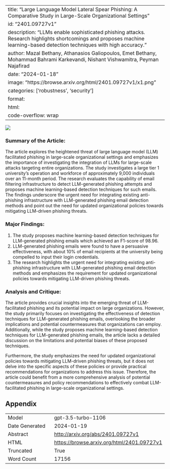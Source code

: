 
---
title: "Large Language Model Lateral Spear Phishing: A Comparative Study in Large-Scale Organizational Settings"
id: "2401.09727v1"
description: "LLMs enable sophisticated phishing attacks. Research highlights shortcomings and proposes machine learning-based detection techniques with high accuracy."
author: Mazal Bethany, Athanasios Galiopoulos, Emet Bethany, Mohammad Bahrami Karkevandi, Nishant Vishwamitra, Peyman Najafirad
date: "2024-01-18"
image: "https://browse.arxiv.org/html/2401.09727v1/x1.png"
categories: ['robustness', 'security']
format:
  html:
    code-overflow: wrap
---

![](https://browse.arxiv.org/html/2401.09727v1/x1.png)

### **Summary of the Article:**

The article explores the heightened threat of large language model (LLM) facilitated phishing in large-scale organizational settings and emphasizes the importance of investigating the integration of LLMs for large-scale attacks targeting entire organizations. The study investigates a large tier 1 university’s operation and workforce of approximately 9,000 individuals over an 11-month period. The research evaluates the capability of email filtering infrastructure to detect LLM-generated phishing attempts and proposes machine learning-based detection techniques for such emails. The findings underscore the urgent need for integrating existing anti-phishing infrastructure with LLM-generated phishing email detection methods and point out the need for updated organizational policies towards mitigating LLM-driven phishing threats.

### **Major Findings:**
1. The study proposes machine learning-based detection techniques for LLM-generated phishing emails which achieved an F1-score of 98.96.
2. LLM-generated phishing emails were found to have a persuasive effectiveness, with about 10% of email recipients at the university being compelled to input their login credentials.
3. The research highlights the urgent need for integrating existing anti-phishing infrastructure with LLM-generated phishing email detection methods and emphasizes the requirement for updated organizational policies towards mitigating LLM-driven phishing threats.

### **Analysis and Critique:**

The article provides crucial insights into the emerging threat of LLM-facilitated phishing and its potential impact on large organizations. However, the study primarily focuses on investigating the effectiveness of detection techniques for LLM-generated phishing emails, overlooking the broader implications and potential countermeasures that organizations can employ. Additionally, while the study proposes machine learning-based detection techniques for LLM-generated phishing emails, the article lacks a detailed discussion on the limitations and potential biases of these proposed techniques.

Furthermore, the study emphasizes the need for updated organizational policies towards mitigating LLM-driven phishing threats, but it does not delve into the specific aspects of these policies or provide practical recommendations for organizations to address this issue. Therefore, the article could benefit from a more comprehensive analysis of potential countermeasures and policy recommendations to effectively combat LLM-facilitated phishing in large-scale organizational settings.

## Appendix

|          |          |
|----------|----------|
| Model     | gpt-3.5-turbo-1106       |
| Date Generated     | 2024-01-19       |
| Abstract | [http://arxiv.org/abs/2401.09727v1](http://arxiv.org/abs/2401.09727v1)        |
| HTML     | [https://browse.arxiv.org/html/2401.09727v1](https://browse.arxiv.org/html/2401.09727v1)       |
| Truncated       | True       |
| Word Count       | 17156       |